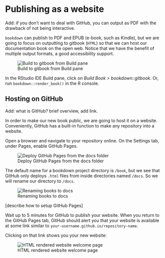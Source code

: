 # Publishing as a website

Add: if you don't want to deal with GitHub, you can output as PDF with the drawback of not being interactive.

`bookdown` can publish to PDF and EPUB (e-book, such as Kindle), but we are going to focus on outputting to gitbook (`HTML`) so that we can host our documentation book on the open web. Notice that we have the benefit of multiple output formats, a good accessibility support.

![Build to gitbook from Build pane](resources/build.png)

In the RStudio IDE Build pane, click on *Build Book > bookdown::gitbook*. Or, run `bookdown::render_book()` in the R console.

## Hosting on GitHub

Add: what is GitHub? brief overview, add link.

In order to make our new book public, we are going to host it on a website. Conveniently, GitHub has a built-in function to make any repository into a website. 

Open a browser and navigate to your repository online. On the Settings tab, under Pages, enable GitHub Pages.

![Deploy GitHub Pages from the docs folder](resources/github-pages.png)

The default name for a bookdown project directory is `/book`, but we see that GitHub only deploys `.html` files from inside directories named `/docs`. So we will rename our directory to `/docs`.

![Renaming books to docs](resources/rename.png)

[describe how to setup GitHub Pages]

Wait up to 5 minutes for GitHub to publish your website. When you return to the GitHub Pages tab, GitHub should alert you that your website is available at some link similar to `your-username.github.io/repository-name`. 

Clicking on that link shows you your new website:

![HTML rendered website welcome page](resources/website.png)
